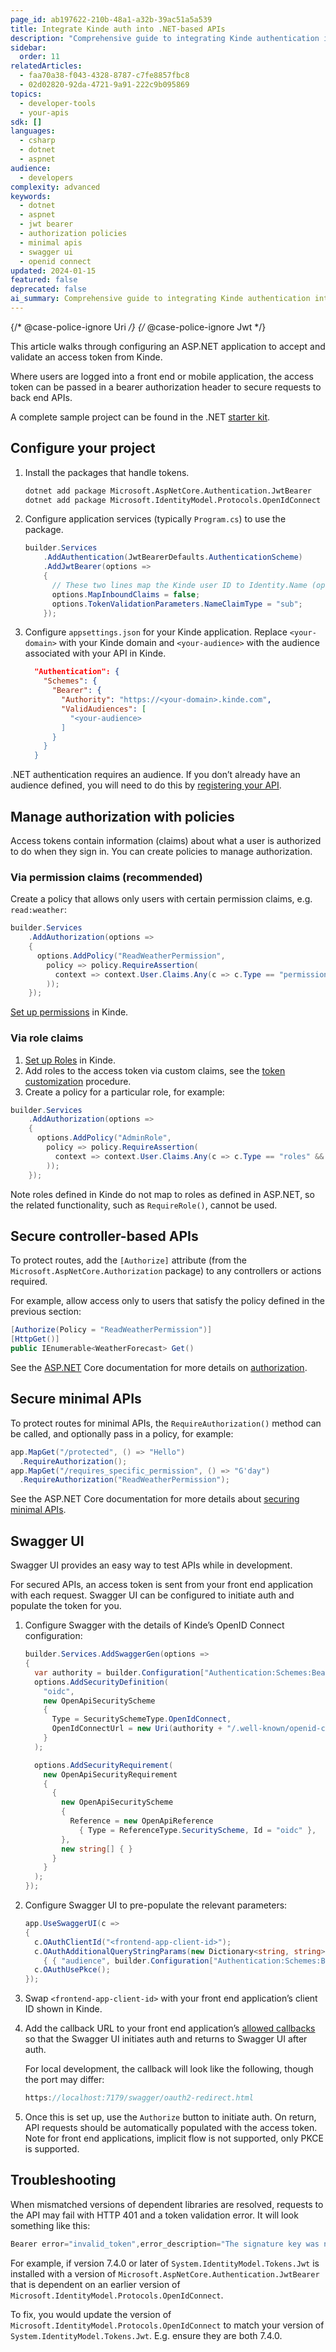 ```yaml
---
page_id: ab197622-210b-48a1-a32b-39ac51a5a539
title: Integrate Kinde auth into .NET-based APIs
description: "Comprehensive guide to integrating Kinde authentication into .NET-based APIs with JWT bearer tokens, authorization policies, and Swagger UI configuration"
sidebar:
  order: 11
relatedArticles:
  - faa70a38-f043-4328-8787-c7fe8857fbc8
  - 02d02820-92da-4721-9a91-222c9b095869
topics:
  - developer-tools
  - your-apis
sdk: []
languages:
  - csharp
  - dotnet
  - aspnet
audience:
  - developers
complexity: advanced
keywords:
  - dotnet
  - aspnet
  - jwt bearer
  - authorization policies
  - minimal apis
  - swagger ui
  - openid connect
updated: 2024-01-15
featured: false
deprecated: false
ai_summary: Comprehensive guide to integrating Kinde authentication into .NET-based APIs with JWT bearer tokens, authorization policies, and Swagger UI configuration
---
```


{/* @case-police-ignore Uri */}
{/* @case-police-ignore Jwt */}

This article walks through configuring an ASP.NET application to accept and validate an access token from Kinde.

Where users are logged into a front end or mobile application, the access token can be passed in a bearer authorization header to secure requests to back end APIs.

A complete sample project can be found in the .NET [starter kit](https://github.com/kinde-starter-kits/dotnet-webapi-starter-kit).

## Configure your project

1. Install the packages that handle tokens.

   ```bash
   dotnet add package Microsoft.AspNetCore.Authentication.JwtBearer
   dotnet add package Microsoft.IdentityModel.Protocols.OpenIdConnect
   ```

2. Configure application services (typically `Program.cs`) to use the package.

   ```csharp
   builder.Services
       .AddAuthentication(JwtBearerDefaults.AuthenticationScheme)
       .AddJwtBearer(options =>
       {
         // These two lines map the Kinde user ID to Identity.Name (optional).
         options.MapInboundClaims = false;
         options.TokenValidationParameters.NameClaimType = "sub";
       });
   ```

3. Configure `appsettings.json` for your Kinde application. Replace `<your-domain>` with your Kinde domain and `<your-audience>` with the audience associated with your API in Kinde.

   ```json
     "Authentication": {
       "Schemes": {
         "Bearer": {
           "Authority": "https://<your-domain>.kinde.com",
           "ValidAudiences": [
             "<your-audience>
           ]
         }
       }
     }
   ```

.NET authentication requires an audience. If you don’t already have an audience defined, you will need to do this by [registering your API](/developer-tools/your-apis/register-manage-apis/).

## Manage authorization with policies

Access tokens contain information (claims) about what a user is authorized to do when they sign in. You can create policies to manage authorization.

### Via permission claims (recommended)

Create a policy that allows only users with certain permission claims, e.g. `read:weather`:

```csharp
builder.Services
    .AddAuthorization(options =>
    {
      options.AddPolicy("ReadWeatherPermission",
        policy => policy.RequireAssertion(
          context => context.User.Claims.Any(c => c.Type == "permissions" && c.Value == "read:weather")
        ));
    });
```

[Set up permissions](/manage-users/roles-and-permissions/user-permissions/) in Kinde.

### Via role claims

1. [Set up Roles](/manage-users/roles-and-permissions/user-permissions/) in Kinde.
2. Add roles to the access token via custom claims, see the [token customization](/build/tokens/token-customization/) procedure.
3. Create a policy for a particular role, for example:

```csharp
builder.Services
    .AddAuthorization(options =>
    {
      options.AddPolicy("AdminRole",
        policy => policy.RequireAssertion(
          context => context.User.Claims.Any(c => c.Type == "roles" && c.Value == "admin")
        ));
    });
```

Note roles defined in Kinde do not map to roles as defined in ASP.NET, so the related functionality, such as `RequireRole()`, cannot be used.

## Secure controller-based APIs

To protect routes, add the `[Authorize]` attribute (from the `Microsoft.AspNetCore.Authorization` package) to any controllers or actions required.

For example, allow access only to users that satisfy the policy defined in the previous section:

```csharp
[Authorize(Policy = "ReadWeatherPermission")]
[HttpGet()]
public IEnumerable<WeatherForecast> Get()
```

See the [ASP.NET](http://ASP.NET) Core documentation for more details on [authorization](https://learn.microsoft.com/en-us/aspnet/core/security/authorization/simple?view=aspnetcore-8.0#use-the-authorize-attribute).

## Secure minimal APIs

To protect routes for minimal APIs, the `RequireAuthorization()` method can be called, and optionally pass in a policy, for example:

```csharp
app.MapGet("/protected", () => "Hello")
  .RequireAuthorization();
app.MapGet("/requires_specific_permission", () => "G'day")
  .RequireAuthorization("ReadWeatherPermission");
```

See the ASP.NET Core documentation for more details about [securing minimal APIs](https://learn.microsoft.com/en-us/aspnet/core/fundamentals/minimal-apis/security?view=aspnetcore-8.0).

## Swagger UI

Swagger UI provides an easy way to test APIs while in development.

For secured APIs, an access token is sent from your front end application with each request. Swagger UI can be configured to initiate auth and populate the token for you.

1. Configure Swagger with the details of Kinde’s OpenID Connect configuration:

   ```csharp
   builder.Services.AddSwaggerGen(options =>
   {
     var authority = builder.Configuration["Authentication:Schemes:Bearer:Authority"];
     options.AddSecurityDefinition(
       "oidc",
       new OpenApiSecurityScheme
       {
         Type = SecuritySchemeType.OpenIdConnect,
         OpenIdConnectUrl = new Uri(authority + "/.well-known/openid-configuration")
       }
     );

     options.AddSecurityRequirement(
       new OpenApiSecurityRequirement
       {
         {
           new OpenApiSecurityScheme
           {
             Reference = new OpenApiReference
               { Type = ReferenceType.SecurityScheme, Id = "oidc" },
           },
           new string[] { }
         }
       }
     );
   });
   ```

2. Configure Swagger UI to pre-populate the relevant parameters:

   ```csharp
   app.UseSwaggerUI(c =>
   {
     c.OAuthClientId("<frontend-app-client-id>");
     c.OAuthAdditionalQueryStringParams(new Dictionary<string, string>
       { { "audience", builder.Configuration["Authentication:Schemes:Bearer:ValidAudiences:0"] ?? "" } });
     c.OAuthUsePkce();
   });
   ```

3. Swap `<frontend-app-client-id>` with your front end application’s client ID shown in Kinde.
4. Add the callback URL to your front end application’s [allowed callbacks](/get-started/connect/callback-urls/) so that the Swagger UI initiates auth and returns to Swagger UI after auth.

   For local development, the callback will look like the following, though the port may differ:

   ```csharp
   https://localhost:7179/swagger/oauth2-redirect.html
   ```

5. Once this is set up, use the `Authorize` button to initiate auth. On return, API requests should be automatically populated with the access token. Note for front end applications, implicit flow is not supported, only PKCE is supported.

## Troubleshooting

When mismatched versions of dependent libraries are resolved, requests to the API may fail with HTTP 401 and a token validation error. It will look something like this:

```csharp
Bearer error="invalid_token",error_description="The signature key was not found
```

For example, if version 7.4.0 or later of `System.IdentityModel.Tokens.Jwt` is installed with a version of `Microsoft.AspNetCore.Authentication.JwtBearer` that is dependent on an earlier version of `Microsoft.IdentityModel.Protocols.OpenIdConnect`.

To fix, you would update the version of `Microsoft.IdentityModel.Protocols.OpenIdConnect` to match your version of `System.IdentityModel.Tokens.Jwt`. E.g. ensure they are both 7.4.0.
